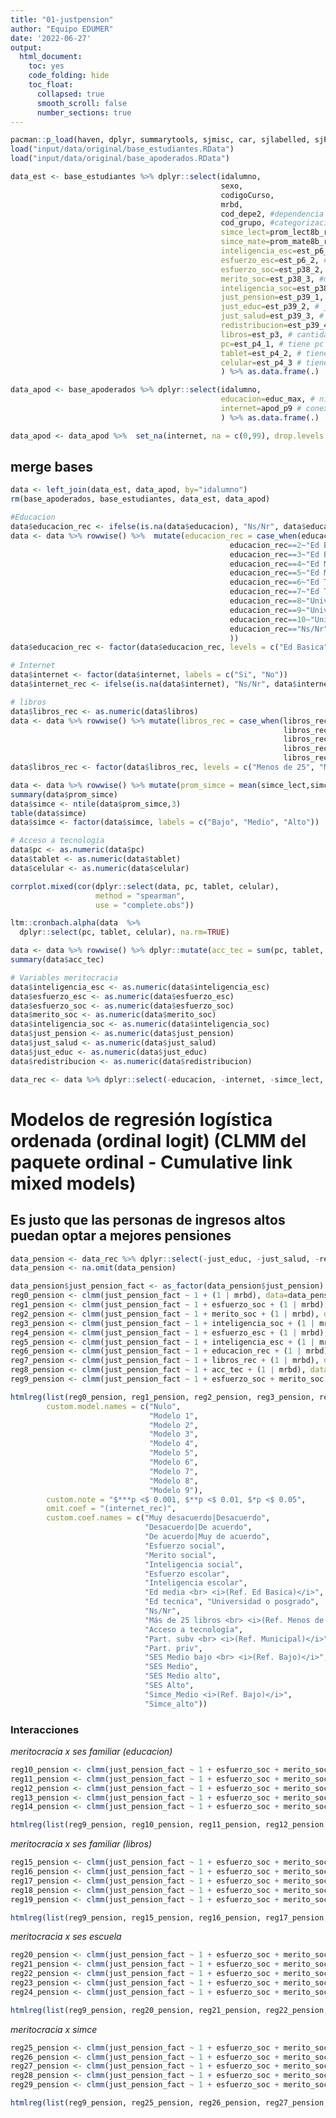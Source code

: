 ```yaml
---
title: "01-justpension"
author: "Equipo EDUMER"
date: '2022-06-27'
output: 
  html_document: 
    toc: yes
    code_folding: hide
    toc_float: 
      collapsed: true
      smooth_scroll: false
      number_sections: true
---
```


```r
pacman::p_load(haven, dplyr, summarytools, sjmisc, car, sjlabelled, sjPlot, lme4, stargazer, corrplot, ltm, texreg, ordinal, MASS)
load("input/data/original/base_estudiantes.RData")
load("input/data/original/base_apoderados.RData")
```

```r
data_est <- base_estudiantes %>% dplyr::select(idalumno,
                                               sexo,
                                               codigoCurso,
                                               mrbd,
                                               cod_depe2, #dependencia administrativa
                                               cod_grupo, #categorizacion socioeconomica
                                               simce_lect=prom_lect8b_rbd, #Promedio lectura escuela
                                               simce_mate=prom_mate8b_rbd, # Promedio matematica escuela
                                               inteligencia_esc=est_p6_1, # inteligencia escolar
                                               esfuerzo_esc=est_p6_2, # esfuerzo escolar
                                               esfuerzo_soc=est_p38_2, #esfuerzo social
                                               merito_soc=est_p38_3, #merito social
                                               inteligencia_soc=est_p38_4, #inteligencia social
                                               just_pension=est_p39_1, #justicia pension
                                               just_educ=est_p39_2, # justicia educacion
                                               just_salud=est_p39_3, # justicia salud
                                               redistribucion=est_p39_4, # redistribucion
                                               libros=est_p3, # cantidad de libros
                                               pc=est_p4_1, # tiene pc
                                               tablet=est_p4_2, # tiene tablet
                                               celular=est_p4_3 # tiene celular
                                               ) %>% as.data.frame(.)

data_apod <- base_apoderados %>% dplyr::select(idalumno,
                                               educacion=educ_max, # nivel educacional mas alto
                                               internet=apod_p9 # conexion a internet en la casa
                                               ) %>% as.data.frame(.)

data_apod <- data_apod %>%  set_na(internet, na = c(0,99), drop.levels = FALSE, as.tag = FALSE) # recode missings de doble marca (99) y vacío (0) a NA
```

## merge bases
```r
data <- left_join(data_est, data_apod, by="idalumno")
rm(base_apoderados, base_estudiantes, data_est, data_apod)
```

```r
#Educacion
data$educacion_rec <- ifelse(is.na(data$educacion), "Ns/Nr", data$educacion)
data <- data %>% rowwise() %>%  mutate(educacion_rec = case_when(educacion_rec==1~"Ed Basica",
                                                 educacion_rec==2~"Ed Basica",
                                                 educacion_rec==3~"Ed Basica",
                                                 educacion_rec==4~"Ed Media",
                                                 educacion_rec==5~"Ed Media",
                                                 educacion_rec==6~"Ed Tecnica",
                                                 educacion_rec==7~"Ed Tecnica",
                                                 educacion_rec==8~"Universidad o posgrado",
                                                 educacion_rec==9~"Universidad o posgrado",
                                                 educacion_rec==10~"Universidad o posgrado",
                                                 educacion_rec=="Ns/Nr"~"Ns/Nr"
                                                 ))
data$educacion_rec <- factor(data$educacion_rec, levels = c("Ed Basica", "Ed Media", "Ed Tecnica", "Universidad o posgrado", "Ns/Nr"))

# Internet
data$internet <- factor(data$internet, labels = c("Si", "No"))
data$internet_rec <- ifelse(is.na(data$internet), "Ns/Nr", data$internet)

# libros
data$libros_rec <- as.numeric(data$libros)
data <- data %>% rowwise() %>% mutate(libros_rec = case_when(libros_rec==1 ~ "Menos de 25",
                                                             libros_rec==2 ~ "Menos de 25",
                                                             libros_rec==3 ~ "Más de 25",
                                                             libros_rec==4 ~ "Más de 25",
                                                             libros_rec==5 ~ "Más de 25"))
data$libros_rec <- factor(data$libros_rec, levels = c("Menos de 25", "Más de 25"))
```

```r
data <- data %>% rowwise() %>% mutate(prom_simce = mean(simce_lect,simce_mate))
summary(data$prom_simce)
data$simce <- ntile(data$prom_simce,3)
table(data$simce)
data$simce <- factor(data$simce, labels = c("Bajo", "Medio", "Alto"))
```

```r
# Acceso a tecnologia
data$pc <- as.numeric(data$pc)
data$tablet <- as.numeric(data$tablet)
data$celular <- as.numeric(data$celular)

corrplot.mixed(cor(dplyr::select(data, pc, tablet, celular),
                   method = "spearman",
                   use = "complete.obs"))
```

```r
ltm::cronbach.alpha(data  %>%
  dplyr::select(pc, tablet, celular), na.rm=TRUE)
```

```r
data <- data %>% rowwise() %>% dplyr::mutate(acc_tec = sum(pc, tablet, celular, na.rm = T))
summary(data$acc_tec)
```

```r
# Variables meritocracia
data$inteligencia_esc <- as.numeric(data$inteligencia_esc)
data$esfuerzo_esc <- as.numeric(data$esfuerzo_esc)
data$esfuerzo_soc <- as.numeric(data$esfuerzo_soc)
data$merito_soc <- as.numeric(data$merito_soc)
data$inteligencia_soc <- as.numeric(data$inteligencia_soc)
data$just_pension <- as.numeric(data$just_pension)
data$just_salud <- as.numeric(data$just_salud)
data$just_educ <- as.numeric(data$just_educ)
data$redistribucion <- as.numeric(data$redistribucion)
```

```r
data_rec <- data %>% dplyr::select(-educacion, -internet, -simce_lect, -simce_mate, -libros, -pc, -tablet, -celular)
```

# Modelos de regresión logística ordenada (ordinal logit) (CLMM del paquete ordinal - Cumulative link mixed models)

## Es justo que las personas de ingresos altos puedan optar a mejores pensiones

```r
data_pension <- data_rec %>% dplyr::select(-just_educ, -just_salud, -redistribucion)
data_pension <- na.omit(data_pension)
```

```r
data_pension$just_pension_fact <- as_factor(data_pension$just_pension)
reg0_pension <- clmm(just_pension_fact ~ 1 + (1 | mrbd), data=data_pension)
reg1_pension <- clmm(just_pension_fact ~ 1 + esfuerzo_soc + (1 | mrbd), data=data_pension)
reg2_pension <- clmm(just_pension_fact ~ 1 + merito_soc + (1 | mrbd), data=data_pension)
reg3_pension <- clmm(just_pension_fact ~ 1 + inteligencia_soc + (1 | mrbd), data=data_pension)
reg4_pension <- clmm(just_pension_fact ~ 1 + esfuerzo_esc + (1 | mrbd), data=data_pension)
reg5_pension <- clmm(just_pension_fact ~ 1 + inteligencia_esc + (1 | mrbd), data=data_pension)
reg6_pension <- clmm(just_pension_fact ~ 1 + educacion_rec + (1 | mrbd), data=data_pension)
reg7_pension <- clmm(just_pension_fact ~ 1 + libros_rec + (1 | mrbd), data=data_pension)
reg8_pension <- clmm(just_pension_fact ~ 1 + acc_tec + (1 | mrbd), data=data_pension)
reg9_pension <- clmm(just_pension_fact ~ 1 + esfuerzo_soc + merito_soc + inteligencia_soc + esfuerzo_esc + inteligencia_esc + educacion_rec + libros_rec + acc_tec + cod_depe2 + cod_grupo + simce + internet_rec + (1 | mrbd), data=data_pension)
```

```r
htmlreg(list(reg0_pension, reg1_pension, reg2_pension, reg3_pension, reg4_pension, reg5_pension, reg6_pension, reg7_pension, reg8_pension, reg9_pension), 
        custom.model.names = c("Nulo", 
                               "Modelo 1",
                               "Modelo 2",
                               "Modelo 3",
                               "Modelo 4",
                               "Modelo 5",
                               "Modelo 6",
                               "Modelo 7",
                               "Modelo 8",
                               "Modelo 9"), 
        custom.note = "$***p <$ 0.001, $**p <$ 0.01, $*p <$ 0.05", 
        omit.coef = "(internet_rec)",
        custom.coef.names = c("Muy desacuerdo|Desacuerdo",
                              "Desacuerdo|De acuerdo",
                              "De acuerdo|Muy de acuerdo",
                              "Esfuerzo social", 
                              "Merito social", 
                              "Inteligencia social", 
                              "Esfuerzo escolar", 
                              "Inteligencia escolar", 
                              "Ed media <br> <i>(Ref. Ed Basica)</i>", 
                              "Ed tecnica", "Universidad o posgrado", 
                              "Ns/Nr", 
                              "Más de 25 libros <br> <i>(Ref. Menos de 25)</i>", 
                              "Acceso a tecnología", 
                              "Part. subv <br> <i>(Ref. Municipal)</i>", 
                              "Part. priv", 
                              "SES Medio bajo <br> <i>(Ref. Bajo)</i>", 
                              "SES Medio", 
                              "SES Medio alto", 
                              "SES Alto", 
                              "Simce_Medio <i>(Ref. Bajo)</i>", 
                              "Simce_alto"))
```

### Interacciones

*meritocracia x ses familiar (educacion)*

```r
reg10_pension <- clmm(just_pension_fact ~ 1 + esfuerzo_soc + merito_soc + inteligencia_soc + esfuerzo_esc + inteligencia_esc + educacion_rec*esfuerzo_soc + libros_rec + acc_tec + cod_depe2 + cod_grupo + simce + internet_rec + (1 + educacion_rec | mrbd), data=data_pension)
reg11_pension <- clmm(just_pension_fact ~ 1 + esfuerzo_soc + merito_soc + inteligencia_soc + esfuerzo_esc + inteligencia_esc + educacion_rec*merito_soc + libros_rec + acc_tec + cod_depe2 + cod_grupo + simce + internet_rec + (1 + educacion_rec | mrbd), data=data_pension)
reg12_pension <- clmm(just_pension_fact ~ 1 + esfuerzo_soc + merito_soc + inteligencia_soc + esfuerzo_esc + inteligencia_esc + educacion_rec*inteligencia_soc + libros_rec + acc_tec + cod_depe2 + cod_grupo + simce + internet_rec + (1 + educacion_rec | mrbd), data=data_pension)
reg13_pension <- clmm(just_pension_fact ~ 1 + esfuerzo_soc + merito_soc + inteligencia_soc + esfuerzo_esc + inteligencia_esc + educacion_rec*esfuerzo_esc + libros_rec + acc_tec + cod_depe2 + cod_grupo + simce + internet_rec + (1 + educacion_rec | mrbd), data=data_pension)
reg14_pension <- clmm(just_pension_fact ~ 1 + esfuerzo_soc + merito_soc + inteligencia_soc + esfuerzo_esc + inteligencia_esc + educacion_rec*inteligencia_esc + libros_rec + acc_tec + cod_depe2 + cod_grupo + simce + internet_rec + (1 + educacion_rec | mrbd), data=data_pension)
```

```r
htmlreg(list(reg9_pension, reg10_pension, reg11_pension, reg12_pension, reg13_pension, reg14_pension))
```

*meritocracia x ses familiar (libros)*

```r
reg15_pension <- clmm(just_pension_fact ~ 1 + esfuerzo_soc + merito_soc + inteligencia_soc + esfuerzo_esc + inteligencia_esc + educacion_rec + libros_rec*esfuerzo_soc + acc_tec + cod_depe2 + cod_grupo + simce + internet_rec + (1 + libros_rec | mrbd), data=data_pension)
reg16_pension <- clmm(just_pension_fact ~ 1 + esfuerzo_soc + merito_soc + inteligencia_soc + esfuerzo_esc + inteligencia_esc + educacion_rec + libros_rec*merito_soc + acc_tec + cod_depe2 + cod_grupo + simce + internet_rec + (1 + libros_rec | mrbd), data=data_pension)
reg17_pension <- clmm(just_pension_fact ~ 1 + esfuerzo_soc + merito_soc + inteligencia_soc + esfuerzo_esc + inteligencia_esc + educacion_rec + libros_rec*inteligencia_soc + acc_tec + cod_depe2 + cod_grupo + simce + internet_rec + (1 + libros_rec | mrbd), data=data_pension)
reg18_pension <- clmm(just_pension_fact ~ 1 + esfuerzo_soc + merito_soc + inteligencia_soc + esfuerzo_esc + inteligencia_esc + educacion_rec + libros_rec*esfuerzo_esc + acc_tec + cod_depe2 + cod_grupo + simce + internet_rec + (1 + libros_rec | mrbd), data=data_pension)
reg19_pension <- clmm(just_pension_fact ~ 1 + esfuerzo_soc + merito_soc + inteligencia_soc + esfuerzo_esc + inteligencia_esc + educacion_rec + libros_rec*inteligencia_esc + acc_tec + cod_depe2 + cod_grupo + simce + internet_rec + (1 + libros_rec | mrbd), data=data_pension)
```

```r
htmlreg(list(reg9_pension, reg15_pension, reg16_pension, reg17_pension, reg18_pension, reg19_pension))
```

*meritocracia x ses escuela*

```r
reg20_pension <- clmm(just_pension_fact ~ 1 + esfuerzo_soc + merito_soc + inteligencia_soc + esfuerzo_esc + inteligencia_esc + educacion_rec + libros_rec + acc_tec + cod_depe2 + cod_grupo*esfuerzo_soc + simce + internet_rec + (1 + cod_grupo | mrbd), data=data_pension)
reg21_pension <- clmm(just_pension_fact ~ 1 + esfuerzo_soc + merito_soc + inteligencia_soc + esfuerzo_esc + inteligencia_esc + educacion_rec + libros_rec + acc_tec + cod_depe2 + cod_grupo*merito_soc + simce + internet_rec + (1 + cod_grupo | mrbd), data=data_pension)
reg22_pension <- clmm(just_pension_fact ~ 1 + esfuerzo_soc + merito_soc + inteligencia_soc + esfuerzo_esc + inteligencia_esc + educacion_rec + libros_rec + acc_tec + cod_depe2 + cod_grupo*inteligencia_soc + simce + internet_rec + (1 + cod_grupo | mrbd), data=data_pension)
reg23_pension <- clmm(just_pension_fact ~ 1 + esfuerzo_soc + merito_soc + inteligencia_soc + esfuerzo_esc + inteligencia_esc + educacion_rec + libros_rec + acc_tec + cod_depe2 + cod_grupo*esfuerzo_esc + simce + internet_rec + (1 + cod_grupo | mrbd), data=data_pension)
reg24_pension <- clmm(just_pension_fact ~ 1 + esfuerzo_soc + merito_soc + inteligencia_soc + esfuerzo_esc + inteligencia_esc + educacion_rec + libros_rec + acc_tec + cod_depe2 + cod_grupo*inteligencia_esc + simce + internet_rec + (1 + cod_grupo | mrbd), data=data_pension)
```

```r
htmlreg(list(reg9_pension, reg20_pension, reg21_pension, reg22_pension, reg23_pension, reg24_pension))
```

*meritocracia x simce*

```r
reg25_pension <- clmm(just_pension_fact ~ 1 + esfuerzo_soc + merito_soc + inteligencia_soc + esfuerzo_esc + inteligencia_esc + educacion_rec + libros_rec + acc_tec + cod_depe2 + cod_grupo + simce*esfuerzo_soc + internet_rec + (1 + simce | mrbd), data=data_pension)
reg26_pension <- clmm(just_pension_fact ~ 1 + esfuerzo_soc + merito_soc + inteligencia_soc + esfuerzo_esc + inteligencia_esc + educacion_rec + libros_rec + acc_tec + cod_depe2 + cod_grupo + simce*merito_soc + internet_rec + (1 + simce | mrbd), data=data_pension)
reg27_pension <- clmm(just_pension_fact ~ 1 + esfuerzo_soc + merito_soc + inteligencia_soc + esfuerzo_esc + inteligencia_esc + educacion_rec + libros_rec + acc_tec + cod_depe2 + cod_grupo + simce*inteligencia_soc + internet_rec + (1 + simce | mrbd), data=data_pension)
reg28_pension <- clmm(just_pension_fact ~ 1 + esfuerzo_soc + merito_soc + inteligencia_soc + esfuerzo_esc + inteligencia_esc + educacion_rec + libros_rec + acc_tec + cod_depe2 + cod_grupo + simce*esfuerzo_esc + internet_rec + (1 + simce | mrbd), data=data_pension)
reg29_pension <- clmm(just_pension_fact ~ 1 + esfuerzo_soc + merito_soc + inteligencia_soc + esfuerzo_esc + inteligencia_esc + educacion_rec + libros_rec + acc_tec + cod_depe2 + cod_grupo + simce*inteligencia_esc + internet_rec + (1 + simce | mrbd), data=data_pension)
```

```r
htmlreg(list(reg9_pension, reg25_pension, reg26_pension, reg27_pension, reg28_pension, reg29_pension))
```
